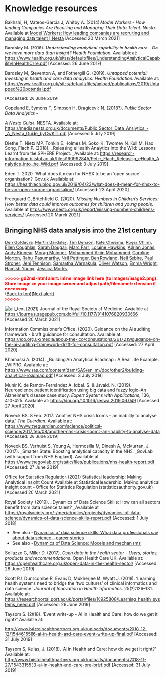 # Knowledge resources 

Bakhshi, H, Mateos-Garcia J, Whitby A. (2014) _Model Workers - How leading Companies Are Recuiting and Managing Their Data Talent. Nesta._ Available at [Model Workers: How leading companies are recruiting and managing data talent | Nesta](https://www.nesta.org.uk/report/model-workers-how-leading-companies-are-recruiting-and-managing-data-talent/) [Accessed 20 March 2021]

Bardsley M. (2016). _Understanding analytical capability in health care - Do we have more data than insight? Health Foundation._ Available at: [https://www.health.org.uk/sites/default/files/UnderstandingAnalyticalCapabilityInHealthCare.pdf](https://www.health.org.uk/sites/default/files/UnderstandingAnalyticalCapabilityInHealthCare.pdf) [Accessed: 26 June 2019]

Bardsley M, Steventon A, and Fothergill G. (2019). _Untapped potential: Investing in health and care data analytics. Health Foundation_. Available at:  [https://www.health.org.uk/sites/default/files/upload/publications/2019/Untapped%20potential.pdf](https://www.health.org.uk/sites/default/files/upload/publications/2019/Untapped%20potential.pdf)

[Accessed: 26 June 2019]

Copeland E, Symons T, Simpson H, Dragicevic N. (2018?).  _Public Sector Data Analytics - _

_A Nesta Guide_. NESTA. Available at: [https://media.nesta.org.uk/documents/Public_Sector_Data_Analytics_-_A_Nesta_Guide_byCwKTI.pdf](https://media.nesta.org.uk/documents/Public_Sector_Data_Analytics_-_A_Nesta_Guide_byCwKTI.pdf) [Accessed 5 July 2019]

Diethe T, Nieto MP, Tonkin E, Holmes M, Sokol K, Twomey N, Kull M, Hao Song, Flach P.  (2018). _Releasing eHealth Analytics into the Wild: Lessons Learnt from the SPHERE Project. _Available at: [https://research-information.bristol.ac.uk/files/160992845/Peter_Flach_Releasing_eHealth_Analytics_into_the_Wild.pdf](https://research-information.bristol.ac.uk/files/160992845/Peter_Flach_Releasing_eHealth_Analytics_into_the_Wild.pdf) [Accessed: 3 July 2019]

Eden T. 2020. ‘What does it mean for NHSX to be an ‘open source’ organisation?’ Gov.uk Available at: [https://healthtech.blog.gov.uk/2019/04/23/what-does-it-mean-for-nhsx-to-be-an-open-source-organisation/](https://healthtech.blog.gov.uk/2019/04/23/what-does-it-mean-for-nhsx-to-be-an-open-source-organisation/) [Accessed: 23 April 2020]

Freeguard G, Britchfield C. (2020). _Missing Numbers in Children’s Services: How better data could improve outcomes for children and young people_. Available at [https://www.nesta.org.uk/report/missing-numbers-childrens-services/](https://www.nesta.org.uk/report/missing-numbers-childrens-services/for children and young peopleata could improve outcomes for children and young people) [Accessed 20 March 2021]


## Bringing NHS data analysis into the 21st century

[Ben Goldacre](https://journals.sagepub.com/doi/full/10.1177/0141076820930666), [Martin Bardsley](https://journals.sagepub.com/doi/full/10.1177/0141076820930666), [Tim Benson](https://journals.sagepub.com/doi/full/10.1177/0141076820930666), [Kate Cheema](https://journals.sagepub.com/doi/full/10.1177/0141076820930666), [Roger Chinn](https://journals.sagepub.com/doi/full/10.1177/0141076820930666), [Ellen Coughlan](https://journals.sagepub.com/doi/full/10.1177/0141076820930666), [Sarah Dougan](https://journals.sagepub.com/doi/full/10.1177/0141076820930666), [Marc Farr](https://journals.sagepub.com/doi/full/10.1177/0141076820930666), [Loraine Hawkins](https://journals.sagepub.com/doi/full/10.1177/0141076820930666), [Adrian Jonas](https://journals.sagepub.com/doi/full/10.1177/0141076820930666), [Andy Kinnear](https://journals.sagepub.com/doi/full/10.1177/0141076820930666), [Morag Mcinnes](https://journals.sagepub.com/doi/full/10.1177/0141076820930666), [Mohammed Amin Mohammed](https://journals.sagepub.com/doi/full/10.1177/0141076820930666), [Caroline Morton](https://journals.sagepub.com/doi/full/10.1177/0141076820930666), [Rahul Pasumarthy](https://journals.sagepub.com/doi/full/10.1177/0141076820930666), [Neil Pettinger](https://journals.sagepub.com/doi/full/10.1177/0141076820930666), [Ben Rowland](https://journals.sagepub.com/doi/full/10.1177/0141076820930666), [Neil Sebire](https://journals.sagepub.com/doi/full/10.1177/0141076820930666), [Paul Stroner](https://journals.sagepub.com/doi/full/10.1177/0141076820930666), [Jeni Tennison](https://journals.sagepub.com/doi/full/10.1177/0141076820930666), [Samantha Warnakula](https://journals.sagepub.com/doi/full/10.1177/0141076820930666), [Oliver Watson](https://journals.sagepub.com/doi/full/10.1177/0141076820930666), [Emma Wright](https://journals.sagepub.com/doi/full/10.1177/0141076820930666), [Hamish Young](https://journals.sagepub.com/doi/full/10.1177/0141076820930666), [Jessica Morley](https://journals.sagepub.com/doi/full/10.1177/0141076820930666)

<p id="gdcalert2" ><span style="color: red; font-weight: bold">>>>>>  gd2md-html alert: inline image link here (to images/image2.png). Store image on your image server and adjust path/filename/extension if necessary. </span><br>(<a href="#">Back to top</a>)(<a href="#gdcalert3">Next alert</a>)<br><span style="color: red; font-weight: bold">>>>>> </span></p>


![alt_text](images/image2.png "image_tooltip")
 [2021] Journal of the Royal Society of Medicine. Avaialble at [https://journals.sagepub.com/doi/full/10.1177/0141076820930666](https://journals.sagepub.com/doi/full/10.1177/0141076820930666) [Accessed 20 March 2021]

Information Commissioner’s Office. (2020). Guidance on the AI auditing framework - Draft guidance for consultation. Available at: [https://ico.org.uk/media/about-the-ico/consultations/2617219/guidance-on-the-ai-auditing-framework-draft-for-consultation.pdf](https://ico.org.uk/media/about-the-ico/consultations/2617219/guidance-on-the-ai-auditing-framework-draft-for-consultation.pdf) [Accessed: 27 April 2020]

Khamassi A. (2014). _Building An Analytical Roadmap : A Real Life Example. _WIPRO. Available at:  [https://www.sas.com/content/dam/SAS/en_my/doc/other2/building-analytical-roadmap.pdf](https://www.sas.com/content/dam/SAS/en_my/doc/other2/building-analytical-roadmap.pdf) [Accessed: 3 July 2019]

Munir K, de Ramón-Fernández A, Iqbal, S, & Javaid, N. (2019). Neuroscience patient identification using big data and fuzzy logic–An Alzheimer’s disease case study. _Expert Systems with Applications_, 136, 410-425. Available at: [https://doi.org/10.1016/j.eswa.2019.06.049](https://doi.org/10.1016/j.eswa.2019.06.049) [Accessed 27 April 2020]

Noveck BS. 8 Feb. 2017. ‘Another NHS crisis looms – an inability to analyse data.’ _The Guardian_. Available at: [https://www.theguardian.com/science/political-science/2017/feb/08/another-nhs-crisis-looms-an-inability-to-analyse-data](https://www.theguardian.com/science/political-science/2017/feb/08/another-nhs-crisis-looms-an-inability-to-analyse-data) [Accessed: 26 June 2019]

Noveck BS, Verhulst S, Young A, Hermosilla M, Dinesh A, McMurran, J. (2017). _Smarter State: Boosting analytical capacity in the NHS. _GovLab (with support from NHS England). Available at: [https://www.thegovlab.org/static/files/publications/nhs-health-report.pdf](https://www.thegovlab.org/static/files/publications/nhs-health-report.pdf) [Accessed: 27 June 2019]

Office for Statistics Regulation (2021) Statistical leadership: Making Analytical Insight Count Available at Statistical leadership: Making analytical insight count – Office for Statistics Regulation (statisticsauthority.gov.uk) [Accessed 20 March 2021]

 

Royal Society. (2019). _Dynamics of Data Science Skills: How can all sectors benefit from data science talent? _Available at: [https://royalsociety.org/-/media/policy/projects/dynamics-of-data-science/dynamics-of-data-science-skills-report.pdf](https://royalsociety.org/-/media/policy/projects/dynamics-of-data-science/dynamics-of-data-science-skills-report.pdf) [Accessed: 1 July 2018]



* See also - [Dynamics of data science skills: What data professionals say about data science – career stories](https://royalsociety.org/-/media/policy/projects/dynamics-of-data-science/DES5847-3-Data-skills-case-studies-document.pdf)
* See also - [Dynamics of Data Science: Models and mechanisms](https://royalsociety.org/-/media/policy/projects/dynamics-of-data-science/DES5847-2-Data-skills-models-and-mechanisms-document.pdf)

Sollazzo G, Miller D. (2017). _Open data in the health sector - Users, stories, products and recommendations_. Open Health Care UK. Available at: [https://openhealthcare.org.uk/open-data-in-the-health-sector/](https://openhealthcare.org.uk/open-data-in-the-health-sector/) [Accessed: 28 June 2019]

Scott PJ, Dunscombe R, Evans D, Mukherjee M, Wyatt J. (2018). ‘Learning health systems need to bridge the ‘two cultures’ of clinical informatics and data science.’ _Journal of Innovation in Health Informatics_. 25(2):126–131. Available at: [https://researchportal.port.ac.uk/portal/files/10925808/Learning_health_systems_need.pdf](https://researchportal.port.ac.uk/portal/files/10925808/Learning_health_systems_need.pdf) [Accessed: 26 June 2019] 

Taysom S. (2018). ‘Event write-up - AI in Health and Care: how do we get it right?’ Available at:

[http://www.bristolhealthpartners.org.uk/uploads/documents/2018-12-12/1544615586-ai-in-health-and-care-event-write-up-final.pdf](http://www.bristolhealthpartners.org.uk/uploads/documents/2018-12-12/1544615586-ai-in-health-and-care-event-write-up-final.pdf) [Accessed: 31 July 2019]

Taysom S, Kellas, J. (2018). ‘AI in Health and Care: how do we get it right?’ Available at: [http://www.bristolhealthpartners.org.uk/uploads/documents/2018-11-27/1543315533-ai-in-health-and-care-pre-brief.pdf](http://www.bristolhealthpartners.org.uk/uploads/documents/2018-11-27/1543315533-ai-in-health-and-care-pre-brief.pdf) [Accessed: 31 July 2019]

